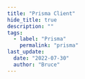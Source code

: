 ```yaml
---
title: "Prisma Client"
hide_title: true
description: ""
tags:
  - label: "Prisma"
    permalink: "prisma"
last_update:
  date: "2022-07-30"
  author: "Bruce"
---
```



<FeatureIcon src={prisma} title="Prisma Client" />
<LinkList
  data={[
    {
      title: "中间件",
      link: "/docs/nodejs/prisma/prisma-client/middleware",
      src: prisma,
    },
  ]}
/>

